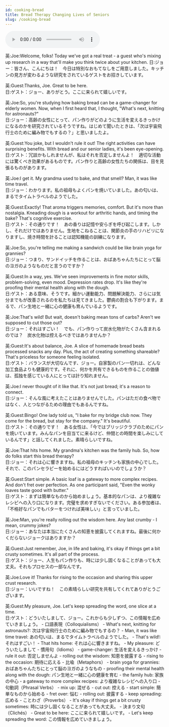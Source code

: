 ```yaml
---
id: cooking-bread
title: Bread Therapy Changing Lives of Seniors
slug: /cooking-bread
---
```


<audio controls src="audio/cooking-bread.mp3"></audio>


<Tabs>
  <TabItem value="text" label="英文">
英:Joe:Welcome, folks! Today we've got a real treat - a guest who's mixing up research in a way that'll make you think twice about your kitchen.  
日:ジョー：皆さん、こんにちは！　今日は特別なおもてなしをご用意しました。キッチンの見方が変わるような研究をされているゲストをお招きしています。

英:Guest:Thanks, Joe. Great to be here.  
日:ゲスト：ジョー、ありがとう。ここに来られて嬉しいです。

英:Joe:So, you're studying how baking bread can be a game-changer for elderly women. Now, when I first heard that, I thought, "What's next, knitting for astronauts?"  
日:ジョー：高齢の女性にとって、パン作りがどのように生活を変えるきっかけになるのかを研究されているそうですね。はじめて聞いたときは、「次は宇宙飛行士のために編み物でもするの？」と思いましたよ。

英:Guest:You joke, but I wouldn't rule it out! The right activities can have surprising benefits. With bread and our senior ladies, it's been eye-opening.  
日:ゲスト：冗談かもしれませんが、私はそれを否定しませんよ！　適切な活動には驚くべき効果があるものです。パン作りと高齢の女性たちの関係は、目を見張るものがあります。

英:Joe:I get it. My grandma used to bake, and that smell? Man, it was like time travel.  
日:ジョー：わかります。私の祖母もよくパンを焼いていました。あの匂いは、まるでタイムトラベルのようでした。

英:Guest:Exactly! That aroma triggers memories, comfort. But it's more than nostalgia. Kneading dough is a workout for arthritic hands, and timing the bake? That's cognitive exercise.  
日:ゲスト：その通りです！　あの香りは記憶や安らぎを呼び起こします。しかし、それだけではありません。生地をこねることは、関節炎の手のリハビリになりますし、焼き時間を計ることは認知機能の訓練になります。

英:Joe:So, you're telling me making a sandwich could be like brain yoga for grannies?  
日:ジョー：つまり、サンドイッチを作ることは、おばあちゃんたちにとって脳のヨガのようなものだと言うのですか？

英:Guest:In a way, yes. We've seen improvements in fine motor skills, problem-solving, even mood. Depression rates drop. It's like they're proofing their mental health along with the dough.  
日:ゲスト：ある意味、そうです。細かい運動能力、問題解決能力、さらには気分までもが改善されるのを私たちは見てきました。鬱病の割合も下がります。まるで、パン生地と一緒に心の健康も育んでいるようです。

英:Joe:That's wild! But wait, doesn't baking mean tons of carbs? Aren't we supposed to cut those out?  
日:ジョー：それはすごい！　でも、パン作りって炭水化物がたくさん含まれるのでは？　炭水化物は控えるべきではありませんか？

英:Guest:It's about balance, Joe. A slice of homemade bread beats processed snacks any day. Plus, the act of creating something shareable? That's priceless for someone feeling isolated.  
日:ゲスト：バランスが大切なんです、ジョー。自家製のパン一切れは、どんな加工食品よりも健康的です。それに、何かを共有できるものを作ることの価値は、孤独を感じている人にとっては計り知れません。

英:Joe:I never thought of it like that. It's not just bread; it's a reason to connect.  
日:ジョー：そんな風に考えたことはありませんでした。パンはただの食べ物ではなく、人とつながるための理由でもあるんですね。

英:Guest:Bingo! One lady told us, "I bake for my bridge club now. They come for the bread, but stay for the company." It's beautiful.  
日:ゲスト：その通りです！　ある女性は、「今ではブリッジクラブのためにパンを焼いています。みんなパンを目当てに来るけど、仲間との時間を楽しみにしているんです」と話してくれました。素晴らしいですね。

英:Joe:That hits home. My grandma's kitchen was the family hub. So, how do folks start this bread therapy?  
日:ジョー：それは心に響きますね。私の祖母のキッチンも家族の中心でした。それで、このパンセラピーを始めるにはどうすればいいのでしょうか？

英:Guest:Start simple. A basic loaf is a gateway to more complex recipes. And don't fret over perfection. As one participant said, "Even the wonky loaves taste good with butter."  
日:ゲスト：まずは簡単なものから始めましょう。基本的なパンは、より複雑なレシピへの入り口になります。完璧を求めすぎないでください。ある参加者は、「不格好なパンでもバターをつければ美味しい」と言っていました。

英:Joe:Man, you're really rolling out the wisdom here. Any last crumby - I mean, crummy jokes?  
日:ジョー：あなたは本当にたくさんの知恵を披露してくれますね。最後に何かくだらないジョークはありますか？

英:Guest:Just remember, Joe, in life and baking, it's okay if things get a bit crusty sometimes. It's all part of the process.  
日:ゲスト：ジョー、人生もパン作りも、時には少し固くなることがあっても大丈夫。それもプロセスの一部なんです。

英:Joe:Love it! Thanks for rising to the occasion and sharing this upper crust research.  
日:ジョー：いいですね！　この素晴らしい研究を共有してくれてありがとうございます。

英:Guest:My pleasure, Joe. Let's keep spreading the word, one slice at a time.  
日:ゲスト：どういたしまして、ジョー。これからも少しずつ、この情報を広めていきましょう。
  </TabItem>
  <TabItem value="word list" label="単語">
    - 口語表現（Colloquialisms）
        - What's next, knitting for astronauts?: 次は宇宙飛行士のために編み物でもするの？
        - Man, it was like time travel: あの匂いは、まるでタイムトラベルのようでした。
        - That's wild!: それはすごい！
        - That hits home: それは心に響きますね。
        - My pleasure: どういたしまして
    - 慣用句（Idioms）
        - game-changer: 生活を変えるきっかけ
        - rule it out: 否定しませんよ
        - rolling out the wisdom: 知恵を披露する
        - rising to the occasion: 期待に応える
    - 比喩（Metaphors）
        - brain yoga for grannies: おばあちゃんたちにとって脳のヨガのようなもの
        - proofing their mental health along with the dough: パン生地と一緒に心の健康を育む
        - the family hub: 家族の中心
        - a gateway to more complex recipes: より複雑なレシピへの入り口
    - 句動詞（Phrasal Verbs）
        - mix up: 混ぜる
        - cut out: 控える
        - start simple: 簡単なものから始める
        - fret over: 悩む
        - rolling out: 披露する
        - keep spreading: 広める
    - ことわざ（Proverbs）
        - It's okay if things get a bit crusty sometimes: 時には少し固くなることがあっても大丈夫。
    - 決まり文句（Clichés）
        - Great to be here: ここに来られて嬉しいです。
        - Let's keep spreading the word: この情報を広めていきましょう。
  </TabItem>
</Tabs>